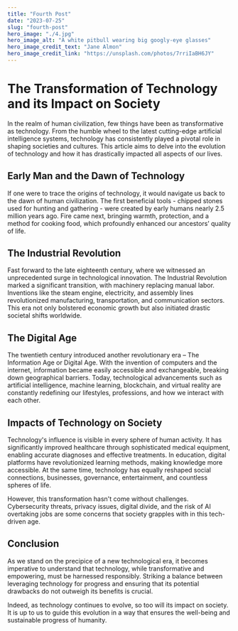 ```yaml
---
title: "Fourth Post"
date: "2023-07-25"
slug: "fourth-post"
hero_image: "./4.jpg"
hero_image_alt: "A white pitbull wearing big googly-eye glasses"
hero_image_credit_text: "Jane Almon"
hero_image_credit_link: "https://unsplash.com/photos/7rriIaBH6JY"
---
```


# The Transformation of Technology and its Impact on Society

In the realm of human civilization, few things have been as transformative as technology. From the humble wheel to the latest cutting-edge artificial intelligence systems, technology has consistently played a pivotal role in shaping societies and cultures. This article aims to delve into the evolution of technology and how it has drastically impacted all aspects of our lives.

## Early Man and the Dawn of Technology

If one were to trace the origins of technology, it would navigate us back to the dawn of human civilization. The first beneficial tools - chipped stones used for hunting and gathering - were created by early humans nearly 2.5 million years ago. Fire came next, bringing warmth, protection, and a method for cooking food, which profoundly enhanced our ancestors’ quality of life.

## The Industrial Revolution

Fast forward to the late eighteenth century, where we witnessed an unprecedented surge in technological innovation. The Industrial Revolution marked a significant transition, with machinery replacing manual labor. Inventions like the steam engine, electricity, and assembly lines revolutionized manufacturing, transportation, and communication sectors. This era not only bolstered economic growth but also initiated drastic societal shifts worldwide.

## The Digital Age

The twentieth century introduced another revolutionary era – The Information Age or Digital Age. With the invention of computers and the internet, information became easily accessible and exchangeable, breaking down geographical barriers. Today, technological advancements such as artificial intelligence, machine learning, blockchain, and virtual reality are constantly redefining our lifestyles, professions, and how we interact with each other.

## Impacts of Technology on Society

Technology's influence is visible in every sphere of human activity. It has significantly improved healthcare through sophisticated medical equipment, enabling accurate diagnoses and effective treatments. In education, digital platforms have revolutionized learning methods, making knowledge more accessible. At the same time, technology has equally reshaped social connections, businesses, governance, entertainment, and countless spheres of life.

However, this transformation hasn't come without challenges. Cybersecurity threats, privacy issues, digital divide, and the risk of AI overtaking jobs are some concerns that society grapples with in this tech-driven age.

## Conclusion

As we stand on the precipice of a new technological era, it becomes imperative to understand that technology, while transformative and empowering, must be harnessed responsibly. Striking a balance between leveraging technology for progress and ensuring that its potential drawbacks do not outweigh its benefits is crucial.

Indeed, as technology continues to evolve, so too will its impact on society. It is up to us to guide this evolution in a way that ensures the well-being and sustainable progress of humanity.